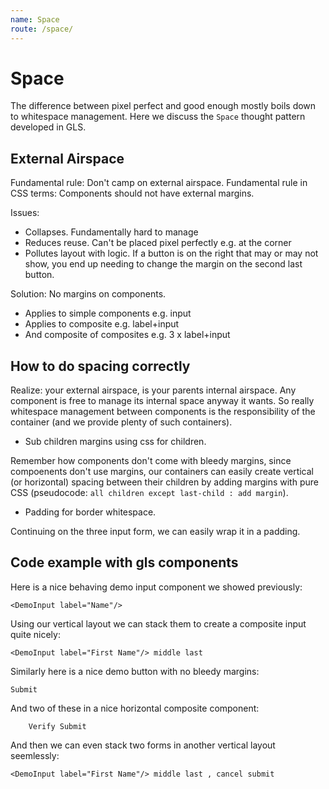 ```yaml
---
name: Space
route: /space/
---
```


# Space

The difference between pixel perfect and good enough mostly boils down to whitespace management. Here we discuss the `Space` thought pattern developed in GLS.

## External Airspace

Fundamental rule: Don't camp on external airspace. 
Fundamental rule in CSS terms: Components should not have external margins.

Issues: 
- Collapses. Fundamentally hard to manage
- Reduces reuse. Can't be placed pixel perfectly e.g. at the corner 
- Pollutes layout with logic. If a button is on the right that may or may not show, you end up needing to change the margin on the second last button. 

Solution: 
No margins on components. 
- Applies to simple components e.g. input
- Applies to composite e.g. label+input
- And composite of composites e.g. 3 x label+input

## How to do spacing correctly

Realize: your external airspace, is your parents internal airspace. Any component is free to manage its internal space anyway it wants. So really whitespace management between components is the responsibility of the container (and we provide plenty of such containers).

- Sub children margins using css for children. 

Remember how components don't come with bleedy margins, since compoenents don't use margins, our containers can easily create vertical (or horizontal) spacing between their children by adding margins with pure CSS (pseudocode: `all children except last-child : add margin`).

- Padding for border whitespace.

Continuing on the three input form, we can easily wrap it in a padding.

## Code example with gls components

Here is a nice behaving demo input component we showed previously: 

`<DemoInput label="Name"/>`

Using our vertical layout we can stack them to create a composite input quite nicely:

`<DemoInput label="First Name"/> middle last`

Similarly here is a nice demo button with no bleedy margins:

`Submit`

And two of these in a nice horizontal composite component: 

`    Verify Submit` 

And then we can even stack two forms in another vertical layout seemlessly: 

`<DemoInput label="First Name"/> middle last , cancel submit`
